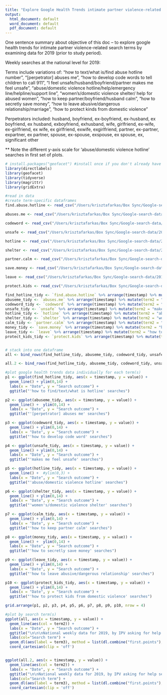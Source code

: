 ```yaml
---
title: "Explore Google Health Trends intimate partner violence-related search term test runs"
output:
  html_document: default
  word_document: default
  pdf_document: default
---
```

One sentence summary about objective of this doc -- to explore google health trends for intimate partner violence-related search terms by examining data for 2019 (prior to study period).

Weekly searches at the national level for 2019:

Terms include variations of: "how to text/what is/find abuse hotline number", "[perpetrator] abuses me", "how to develop code words to tell children to call 911", "I feel unsafe/husband/boyfriend/partner makes me feel unsafe", "abuse/domestic violence hotline/help/emergency line/helpline/support line", "women's/domestic violence shelter/ help for abused women", "how to keep partner/boyfriend/husband calm", "how to secretly save money", "how to leave abusive/dangerous relationship/marriage", "how to protect kinds from domestic violence"

Perpetrators included: husband, boyfriend, ex-boyfriend, ex-husband, ex boyfriend, ex husband, exboyfriend, exhusband, wife, girlfriend, ex-wife, ex-girlfriend, ex wife, ex girlfriend, exwife, exgirlfriend, partner, ex-partner, expartner, ex partner, spouse, ex-spouse, exspouse, ex spouse, ex, significant other


** Note the different y-axis scale for 'abuse/domestic violence hotline' searches in first set of plots.

```r
# install.packages("geofacet") #install once if you don't already have the package
library(directlabels)
library(geofacet) 
library(tidyverse)
library(magrittr)
library(gridExtra)
```

```r

#read in data
#create term-specific dataframes
find.abuse.hotline <- read_csv("/Users/krisztafarkas/Box Sync/Google-search-data/2019ExploratoryData/IPV/AskingForHelpQueries/US-IPV-abuse-hotline.csv")

abuses.me <- read_csv("/Users/krisztafarkas/Box Sync/Google-search-data/2019ExploratoryData/IPV/AskingForHelpQueries/US-IPV-abuses-me.csv")

codeword <- read_csv("/Users/krisztafarkas/Box Sync/Google-search-data/2019ExploratoryData/IPV/AskingForHelpQueries/US-IPV-codewords.csv")

unsafe <- read_csv("/Users/krisztafarkas/Box Sync/Google-search-data/2019ExploratoryData/IPV/AskingForHelpQueries/US-IPV-feel-unsafe.csv")

hotline <- read_csv("/Users/krisztafarkas/Box Sync/Google-search-data/2019ExploratoryData/IPV/AskingForHelpQueries/US-IPV-find-hotline.csv")

shelter <- read_csv("/Users/krisztafarkas/Box Sync/Google-search-data/2019ExploratoryData/IPV/AskingForHelpQueries/US-IPV-find-shelter.csv")

partner.calm <- read_csv("/Users/krisztafarkas/Box Sync/Google-search-data/2019ExploratoryData/IPV/AskingForHelpQueries/US-IPV-how-to-calm.csv")

save.money <- read_csv("/Users/krisztafarkas/Box Sync/Google-search-data/2019ExploratoryData/IPV/AskingForHelpQueries/US-IPV-how-to-secretly-save.csv")

leave <- read_csv("/Users/krisztafarkas/Box Sync/Google-search-data/2019ExploratoryData/IPV/AskingForHelpQueries/US-IPV-leave-relationship.csv")

protect.kids <- read_csv("/Users/krisztafarkas/Box Sync/Google-search-data/2019ExploratoryData/IPV/AskingForHelpQueries/US-IPV-protect-kids.csv")

```

```r
find_hotline_tidy <- `find.abuse.hotline` %>% arrange(timestamp) %>% mutate(term2 = "how to find/text/what is hotline") %>% mutate(term3 = "how to - hotline")
abuseme_tidy <- `abuses.me` %>% arrange(timestamp) %>% mutate(term2 = "[perpetrator] abuses me") %>% mutate(term3 = "abuse me")
codeword_tidy <- `codeword` %>% arrange(timestamp) %>% mutate(term2 = "how to develop code word") %>% mutate(term3 = "codeword")
unsafe_tidy <- `unsafe` %>% arrange(timestamp) %>% mutate(term2 = "makes me feel unsafe") %>% mutate(term3 = "unsafe")
hotline_tidy <- `hotline` %>% arrange(timestamp) %>% mutate(term2 = "abuse/domestic violence hotline") %>% mutate(term3 = "hotline")
shelter_tidy <- `shelter` %>% arrange(timestamp) %>% mutate(term2 = "women's/domestic violence shelter") %>% mutate(term3 = "shelter")
calm_tidy <- `partner.calm` %>% arrange(timestamp) %>% mutate(term2 = "how to keep partner calm") %>% mutate(term3 = "calm")
money_tidy <- `save.money` %>% arrange(timestamp) %>% mutate(term2 = "how to secretly save money") %>% mutate(term3 = "money")
leave_tidy <- `leave` %>% arrange(timestamp) %>% mutate(term2 = "how to leave abusive/dangerous relationship") %>% mutate(term3 = "relationship")
protect_kids_tidy <- `protect.kids` %>% arrange(timestamp) %>% mutate(term2 = "protect kids from domestic violence") %>% mutate(term3 = "protect")


# stack into one dataframe
all <- bind_rows(find_hotline_tidy, abuseme_tidy, codeword_tidy, unsafe_tidy, hotline_tidy, shelter_tidy, calm_tidy, money_tidy, leave_tidy, protect_kids_tidy)

all.2 <- bind_rows(find_hotline_tidy, abuseme_tidy, codeword_tidy, unsafe_tidy, shelter_tidy, calm_tidy, money_tidy, leave_tidy, protect_kids_tidy)

```

```r

#plot google health trends data individually for each term(s)
p1 <- ggplot(find_hotline_tidy, aes(x = timestamp, y = value)) +
  geom_line() + ylim(0,14) +
  labs(x = "Date", y = "Search outcome") + 
  ggtitle("'how to find/text/what is hotline' searches") 

p2 <- ggplot(abuseme_tidy, aes(x = timestamp, y = value)) +
  geom_line() +  ylim(0,14) +
  labs(x = "Date", y = "Search outcome") + 
  ggtitle("'[perpetrator] abuses me' searches")

p3 <- ggplot(codeword_tidy, aes(x = timestamp, y = value)) +
  geom_line() + ylim(0,14) +
  labs(x = "Date", y = "Search outcome") + 
  ggtitle("'how to develop code word' searches")

p4 <- ggplot(unsafe_tidy, aes(x = timestamp, y = value)) +
  geom_line() + ylim(0,14) +
  labs(x = "Date", y = "Search outcome") + 
  ggtitle("'makes me feel unsafe' searches")

p5 <- ggplot(hotline_tidy, aes(x = timestamp, y = value)) +
  geom_line() +  #ylim(0,3) +
  labs(x = "Date", y = "Search outcome") + 
  ggtitle("'abuse/domestic violence hotline' searches")

p6 <- ggplot(shelter_tidy, aes(x = timestamp, y = value)) +
  geom_line() + ylim(0,14) +
  labs(x = "Date", y = "Search outcome") + 
  ggtitle("'women's/domestic violence shelter' searches")

p7 <- ggplot(calm_tidy, aes(x = timestamp, y = value)) +
  geom_line() + ylim(0,14) +
  labs(x = "Date", y = "Search outcome") + 
  ggtitle("'how to keep partner calm' searches")

p8 <- ggplot(money_tidy, aes(x = timestamp, y = value)) +
  geom_line() +  ylim(0,14) +
  labs(x = "Date", y = "Search outcome") + 
  ggtitle("'how to secretly save money' searches")

p9 <- ggplot(leave_tidy, aes(x = timestamp, y = value)) +
  geom_line() + ylim(0,14) +
  labs(x = "Date", y = "Search outcome") + 
  ggtitle("'how to leave abusive/dangerous relationship' searches")

p10 <- ggplot(protect_kids_tidy, aes(x = timestamp, y = value)) +
  geom_line() + ylim(0,14) +
  labs(x = "Date", y = "Search outcome") + 
  ggtitle("'how to protect kids from domestic violence' searches")

grid.arrange(p1, p2, p3, p4, p5, p6, p7, p8, p9, p10, nrow = 4)

#plot by search term(s)
ggplot(all, aes(x = timestamp, y = value)) +
  geom_line(aes(col = term2)) +
  labs(x = "Date", y = "Search outcome") + 
  ggtitle("\n\n\nNational weekly data for 2019, by IPV asking for help search term") +
  labs(col="Search term") +
  geom_dl(aes(label = term3), method = list(dl.combine("first.points"), cex = 0.8)) +
  coord_cartesian(clip = 'off')


ggplot(all.2, aes(x = timestamp, y = value)) +
  geom_line(aes(col = term2)) +
  labs(x = "Date", y = "Search outcome") + 
  ggtitle("\n\nNational weekly data for 2019, by IPV asking for help search term (excluding 'abuse/domestic violence hotline' searches)") +
  labs(col="Search term") +
  geom_dl(aes(label = term3), method = list(dl.combine("first.points"), cex = 0.8)) + 
  coord_cartesian(clip = 'off')



```


